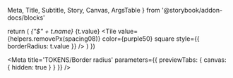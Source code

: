   Meta,
  Title,
  Subtitle,
  Story,
  Canvas,
  ArgsTable 
} from '@storybook/addon-docs/blocks'

  return (
    <tr key={i}>
      <td><Var>{"$" + t.name}</Var></td>
      <td>{t.value}</td>
      <td><Tile value={helpers.removePx(spacing08)} color={purple50} square style={{ borderRadius: t.value }} /></td>
    </tr>
  )
})

<Meta title='TOKENS/Border radius' parameters={{ previewTabs: { canvas: { hidden: true } } }} />

<Title />

<Subtitle>Tokens subtitle</Subtitle>

<table className="table">
  <thead className="thead-dark">
    <tr>
        <th>Token</th>
        <th>px</th>
        <th>Example</th>
    </tr>
  </thead>
  <tbody>{tokensBorderRadius}</tbody>
</table>
